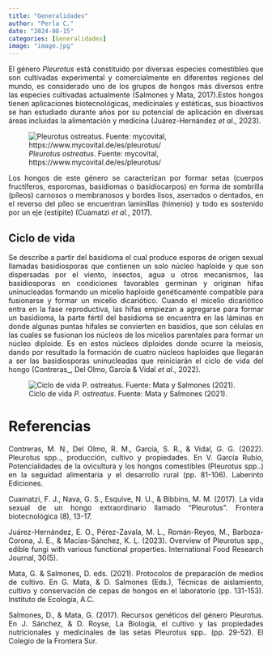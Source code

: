```yaml
---
title: "Generalidades"
author: "Perla C."
date: "2024-08-15"
categories: [Generalidades]
image: "image.jpg"
---
```


::: {style="text-align:justify"}
El género *Pleurotus* está constituido por diversas especies comestibles que son cultivadas experimental y comercialmente en diferentes regiones del mundo, es considerado uno de los grupos de hongos más diversos entre las especies cultivadas actualmente (Salmones y Mata, 2017).Estos hongos tienen aplicaciones biotecnológicas, medicinales y estéticas, sus bioactivos se han estudiado durante años por su potencial de aplicación en diversas áreas incluidas la alimentación y medicina (Juárez-Hernández *et al*., 2023).
:::

![*Pleurotus ostreatus*. Fuente: mycovital, https://www.mycovital.de/es/pleurotus/](p.png)


::: {style="text-align:justify"}
Los hongos de este género se caracterizan por formar setas (cuerpos fructíferos, esporomas, basidiomas o basidiocarpos) en forma de sombrilla (píleos) carnosos o membranosos y bordes lisos, aserrados o dentados, en el reverso del píleo se encuentran laminillas (himenio) y todo es sostenido por un eje (estípite) (Cuamatzi *et al.*, 2017).
:::

## Ciclo de vida

::: {style="text-align:justify"}
Se describe a partir del basidioma el cual produce esporas de origen sexual llamadas basidiosporas que contienen un solo núcleo haploide y que son dispersadas por el viento, insectos, agua u otros mecanismos, las basidiosporas en condiciones favorables germinan y originan hifas uninucleadas formando un micelio haploide genéticamente compatible para fusionarse y formar un micelio dicariótico. Cuando el micelio dicariótico entra en la fase reproductiva, las hifas empiezan a agregarse para formar un basidioma, la parte fértil del basidioma se encuentra en las láminas en donde algunas puntas hifales se convierten en basidios, que son células en las cuales se fusionan los núcleos de los micelios parentales para formar un núcleo diploide. Es en estos núcleos diploides donde ocurre la meiosis, dando por resultado la formación de cuatro núcleos haploides que llegarán a ser las basidiosporas uninucleadas que reiniciarán el ciclo de vida del hongo (Contreras\_, Del Olmo, García & Vidal *et al*., 2022).
:::

![Ciclo de vida *P. ostreatus*. Fuente: Mata y Salmones (2021).](ciclo.jpg)

# Referencias

::: {style="text-align:justify"}
Contreras, M. N., Del Olmo, R. M., García, S. R., & Vidal, G. G. (2022). Pleurotus spp.., producción, cultivo y propiedades. En V. García Rubio, Potencialidades de la ovicultura y los hongos comestibles (Pleurotus spp..) en la seguidad alimentaria y el desarrollo rural (pp. 81-106). Laberinto Ediciones.

Cuamatzi, F. J., Nava, G. S., Esquive, N. U., & Bibbins, M. M. (2017). La vida sexual de un hongo extraordinario llamado "Pleurotus". Frontera biotecnológica (8), 13-17.

Juárez-Hernández, E. O., Pérez-Zavala, M. L., Román-Reyes, M., Barboza-Corona, J. E., & Macías-Sánchez, K. L. (2023). Overview of Pleurotus spp., edible fungi with various functional properties. International Food Research Journal, 30(5).

Mata, G. & Salmones, D. eds. (2021). Protocolos de preparación de medios de cultivo. En G. Mata, & D. Salmones (Eds.), Técnicas de aislamiento, cultivo y conservación de cepas de hongos en el laboratorio (pp. 131-153). Instituto de Ecología, A.C.

Salmones, D., & Mata, G. (2017). Recursos genéticos del género Pleurotus. En J. Sánchez, & D. Royse, La Biología, el cultivo y las propiedades nutricionales y medicinales de las setas Pleurotus spp.. (pp. 29-52). El Colegio de la Frontera Sur.
:::
